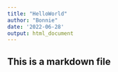 ```yaml
---
title: "HelloWorld"
author: "Bonnie"
date: '2022-06-28'
output: html_document
---
```

## This is a markdown file
